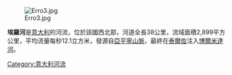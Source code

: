 [[Image:Erro3.jpg|right]]

'''埃羅河'''是[[意大利|意大利]]的河流，位於該國西北部，河道全長38公里，流域面積2,899平方公里，平均流量每秒12.1立方米，發源自[[亞平寧山脈|亞平寧山脈]]，最終在[[泰爾佐|泰爾佐]]注入[[博爾米達河|博爾米達河]]。

{{Italy-geo-stub}}
[[Category:意大利河流|Category:意大利河流]]